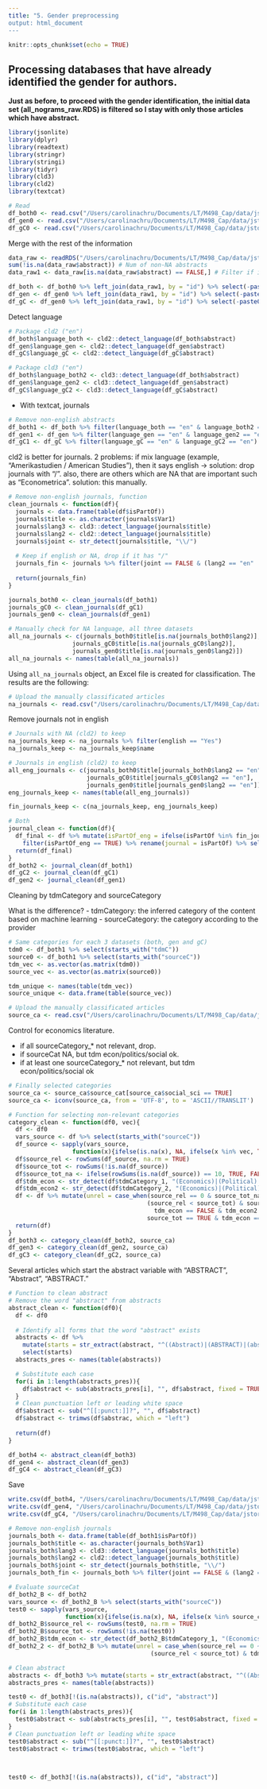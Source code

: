 ```yaml
---
title: "5. Gender preprocessing
output: html_document
---
```


```r
knitr::opts_chunk$set(echo = TRUE)
```

## Processing databases that have already identified the gender for authors.

__Just as before, to proceed with the gender identification, the initial data set (all_nograms_raw.RDS) is filtered so I stay with only those articles which have abstract.__

```r
library(jsonlite)
library(dplyr)
library(readtext)
library(stringr)
library(stringi)
library(tidyr)
library(cld3)
library(cld2)
library(textcat)
```

```r
# Read
df_both0 <- read.csv("/Users/carolinachru/Documents/LT/M498_Cap/data/jstor_constellate/final/gender_3cases/final_gender_both.csv")
df_gen0 <- read.csv("/Users/carolinachru/Documents/LT/M498_Cap/data/jstor_constellate/final/gender_3cases/final_gender_Pgender.csv")
df_gC0 <- read.csv("/Users/carolinachru/Documents/LT/M498_Cap/data/jstor_constellate/final/gender_3cases/final_gender_PgenderC.csv")

```

Merge with the rest of the information

```r
data_raw <- readRDS("/Users/carolinachru/Documents/LT/M498_Cap/data/jstor_constellate/final/all_nograms_raw.RDS")
sum(!is.na(data_raw$abstract)) # Num of non-NA abstracts
data_raw1 <- data_raw[is.na(data_raw$abstract) == FALSE,] # Filter if it does not have an abstract

df_both <- df_both0 %>% left_join(data_raw1, by = "id") %>% select(-paste0("creator_", 1:62))
df_gen <- df_gen0 %>% left_join(data_raw1, by = "id") %>% select(-paste0("creator_", 1:62))
df_gC <- df_gen0 %>% left_join(data_raw1, by = "id") %>% select(-paste0("creator_", 1:62))

```

Detect language
```r
# Package cld2 ("en")
df_both$language_both <- cld2::detect_language(df_both$abstract)
df_gen$language_gen <- cld2::detect_language(df_gen$abstract)
df_gC$language_gC <- cld2::detect_language(df_gC$abstract)

# Package cld3 ("en")
df_both$language_both2 <- cld3::detect_language(df_both$abstract)
df_gen$language_gen2 <- cld3::detect_language(df_gen$abstract)
df_gC$language_gC2 <- cld3::detect_language(df_gC$abstract)
```

- With textcat, journals

```r
# Remove non-english abstracts
df_both1 <- df_both %>% filter(language_both == "en" & language_both2 == "en") 
df_gen1 <- df_gen %>% filter(language_gen == "en" & language_gen2 == "en")
df_gC1 <- df_gC %>% filter(language_gC == "en" & language_gC2 == "en")
```

cld2 is better for journals. 2 problems: if mix language (example, "Amerikastudien / American Studies"), then it says english -> solution: drop journals with "/". also, there are others which are NA that are important such as "Econometrica". solution: this manually.

```r
# Remove non-english journals, function
clean_journals <- function(df){
  journals <- data.frame(table(df$isPartOf))
  journals$title <- as.character(journals$Var1)
  journals$lang3 <- cld3::detect_language(journals$title)
  journals$lang2 <- cld2::detect_language(journals$title)
  journals$joint <- str_detect(journals$title, "\\/")
  
  # Keep if english or NA, drop if it has "/"
  journals_fin <- journals %>% filter(joint == FALSE & (lang2 == "en" | is.na(lang2))) %>% select(-joint)
  
  return(journals_fin)
}

journals_both0 <- clean_journals(df_both1)
journals_gC0 <- clean_journals(df_gC1)
journals_gen0 <- clean_journals(df_gen1)
```


```r
# Manually check for NA language, all three datasets
all_na_journals <- c(journals_both0$title[is.na(journals_both0$lang2)],
                  journals_gC0$title[is.na(journals_gC0$lang2)],
                  journals_gen0$title[is.na(journals_gen0$lang2)])
all_na_journals <- names(table(all_na_journals))
```

Using `all_na_journals` object, an Excel file is created for classification. The results are the following:

```r
# Upload the manually classificated articles
na_journals <- read.csv("/Users/carolinachru/Documents/LT/M498_Cap/data/jstor_constellate/journals_manual.csv")
```

Remove journals not in english
```r
# Journals with NA (cld2) to keep
na_journals_keep <- na_journals %>% filter(english == "Yes")
na_journals_keep <- na_journals_keep$name

# Journals in english (cld2) to keep
all_eng_journals <- c(journals_both0$title[journals_both0$lang2 == "en"],
                      journals_gC0$title[journals_gC0$lang2 == "en"],
                      journals_gen0$title[journals_gen0$lang2 == "en"])
eng_journals_keep <- names(table(all_eng_journals))

fin_journals_keep <- c(na_journals_keep, eng_journals_keep)

# Both
journal_clean <- function(df){
  df_final <- df %>% mutate(isPartOf_eng = ifelse(isPartOf %in% fin_journals_keep, TRUE, FALSE)) %>% 
    filter(isPartOf_eng == TRUE) %>% rename(journal = isPartOf) %>% select(-isPartOf_eng)
  return(df_final)
}
df_both2 <- journal_clean(df_both1)
df_gC2 <- journal_clean(df_gC1)
df_gen2 <- journal_clean(df_gen1)

```

Cleaning by tdmCategory and sourceCategory

What is the difference? 
- tdmCategory:	the inferred category of the content based on machine learning
- sourceCategory:	the category according to the provider

```r
# Same categories for each 3 datasets (both, gen and gC)
tdm0 <- df_both1 %>% select(starts_with("tdmC"))
source0 <- df_both1 %>% select(starts_with("sourceC"))
tdm_vec <- as.vector(as.matrix(tdm0))
source_vec <- as.vector(as.matrix(source0))

tdm_unique <- names(table(tdm_vec))
source_unique <- data.frame(table(source_vec))
```

```r
# Upload the manually classificated articles
source_ca <- read.csv("/Users/carolinachru/Documents/LT/M498_Cap/data/jstor_constellate/sourcecategory_manual.csv")
```

Control for economics literature.

- if all sourceCategory_* not relevant, drop.
- if sourceCat NA, but tdm econ/politics/social ok.
- if at least one sourceCategory_* not relevant, but tdm econ/politics/social ok

```r
# Finally selected categories
source_ca <- source_ca$source_cat[source_ca$social_sci == TRUE]
source_ca <- iconv(source_ca, from = 'UTF-8', to = 'ASCII//TRANSLIT')

# Function for selecting non-relevant categories
category_clean <- function(df0, vec){
  df <- df0
  vars_source <- df %>% select(starts_with("sourceC")) 
  df_source <- sapply(vars_source, 
                  function(x){ifelse(is.na(x), NA, ifelse(x %in% vec, TRUE, FALSE))}) # If it is, TRUE
  df$source_rel <- rowSums(df_source, na.rm = TRUE)
  df$source_tot <- rowSums(!is.na(df_source))
  df$source_tot_na <- ifelse(rowSums(is.na(df_source)) == 10, TRUE, FALSE)
  df$tdm_econ <- str_detect(df$tdmCategory_1, "(Economics)|(Political)|(Social)")
  df$tdm_econ2 <- str_detect(df$tdmCategory_2, "(Economics)|(Political)|(Social)")
  df <- df %>% mutate(unrel = case_when(source_rel == 0 & source_tot_na == FALSE ~ "drop",
                                       (source_rel < source_tot) & source_tot_na == FALSE & 
                                         tdm_econ == FALSE & tdm_econ2 == FALSE ~ "drop",
                                       source_tot == TRUE & tdm_econ == FALSE & tdm_econ2 == FALSE ~ "drop"))
  return(df)
}
df_both3 <- category_clean(df_both2, source_ca)
df_gen3 <- category_clean(df_gen2, source_ca)
df_gC3 <- category_clean(df_gC2, source_ca)


```

Several articles which start the abstract variable with "ABSTRACT", "Abstract", "ABSTRACT."

```r
# Function to clean abstract
# Remove the word "abstract" from abstracts
abstract_clean <- function(df0){
  df <- df0
  
  # Identify all forms that the word "abstract" exists
  abstracts <- df %>% 
    mutate(starts = str_extract(abstract, "^((Abstract)|(ABSTRACT)|(abstract))[[:punct:]]*")) %>%
    select(starts)
  abstracts_pres <- names(table(abstracts))

  # Substitute each case
  for(i in 1:length(abstracts_pres)){
    df$abstract <- sub(abstracts_pres[i], "", df$abstract, fixed = TRUE)
  }
  # Clean punctuation left or leading white space 
  df$abstract <- sub("^[[:punct:]]?", "", df$abstract)
  df$abstract <- trimws(df$abstrac, which = "left")
  
  return(df)
}

df_both4 <- abstract_clean(df_both3)
df_gen4 <- abstract_clean(df_gen3)
df_gC4 <- abstract_clean(df_gC3)

```

Save

```r
write.csv(df_both4, "/Users/carolinachru/Documents/LT/M498_Cap/data/jstor_constellate/final/final_bothP.csv")
write.csv(df_gen4, "/Users/carolinachru/Documents/LT/M498_Cap/data/jstor_constellate/final/final_Pgender.csv")
write.csv(df_gC4, "/Users/carolinachru/Documents/LT/M498_Cap/data/jstor_constellate/final/final_PgenderC.csv")
```

```r
# Remove non-english journals
journals_both <- data.frame(table(df_both1$isPartOf))
journals_both$title <- as.character(journals_both$Var1)
journals_both$lang3 <- cld3::detect_language(journals_both$title)
journals_both$lang2 <- cld2::detect_language(journals_both$title)
journals_both$joint <- str_detect(journals_both$title, "\\/")
journals_both_fin <- journals_both %>% filter(joint == FALSE & (lang2 == "en" | is.na(lang2)))

# Evaluate sourceCat
df_both2_B <- df_both2
vars_source <- df_both2_B %>% select(starts_with("sourceC"))
test0 <- sapply(vars_source, 
                function(x){ifelse(is.na(x), NA, ifelse(x %in% source_ca, TRUE, FALSE))}) # TRUE, si esta
df_both2_B$source_rel <- rowSums(test0, na.rm = TRUE)
df_both2_B$source_tot <- rowSums(!is.na(test0))
df_both2_B$tdm_econ <- str_detect(df_both2_B$tdmCategory_1, "(Economics)|(Political)|(Social)")
df_both2_2 <- df_both2_B %>% mutate(unrel = case_when(source_rel == 0 ~ "drop",
                                        (source_rel < source_tot) & tdm_econ == FALSE ~ "drop"))

# Clean abstract
abstracts <- df_both3 %>% mutate(starts = str_extract(abstract, "^((Abstract)|(ABSTRACT)|(abstract))[[:punct:]]*")) %>% select(starts)
abstracts_pres <- names(table(abstracts))

test0 <- df_both3[!(is.na(abstracts)), c("id", "abstract")]
# Substitute each case
for(i in 1:length(abstracts_pres)){
  test0$abstract <- sub(abstracts_pres[i], "", test0$abstract, fixed = TRUE)
}
# Clean punctuation left or leading white space 
test0$abstract <- sub("^[[:punct:]]?", "", test0$abstract)
test0$abstract <- trimws(test0$abstrac, which = "left")


  
test0 <- df_both3[!(is.na(abstracts)), c("id", "abstract")]
```
